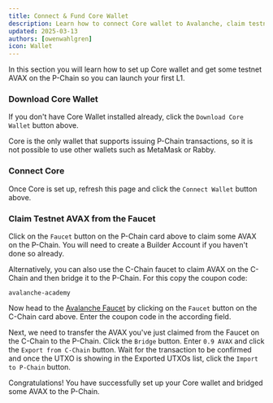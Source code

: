 ```yaml
---
title: Connect & Fund Core Wallet
description: Learn how to connect Core wallet to Avalanche, claim testnet AVAX and bridge it to the P-Chain.
updated: 2025-03-13
authors: [owenwahlgren]
icon: Wallet
---
```


In this section you will learn how to set up Core wallet and get some testnet AVAX on the P-Chain so
you can launch your first L1.

<ToolboxMdxWrapper walletMode="c-chain"/>

<Steps>
<Step>

### Download Core Wallet

If you don't have Core Wallet installed already, click the `Download Core Wallet` button above.

Core is the only wallet that supports issuing P-Chain transactions, so it is not possible to use
other wallets such as MetaMask or Rabby.

</Step>
<Step>

### Connect Core

Once Core is set up, refresh this page and click the `Connect Wallet` button above.

</Step>
<Step>

### Claim Testnet AVAX from the Faucet

Click on the `Faucet` button on the P-Chain card above to claim some AVAX on the P-Chain. You will
need to create a Builder Account if you haven't done so already.

Alternatively, you can also use the C-Chain faucet to claim AVAX on the C-Chain and then bridge it
to the P-Chain. For this copy the coupon code:

```
avalanche-academy
```

Now head to the [Avalanche Faucet](https://core.app/tools/testnet-faucet/?subnet=c&token=c) by
clicking on the `Faucet` button on the C-Chain card above. Enter the coupon code in the according
field.

Next, we need to transfer the AVAX you've just claimed from the Faucet on the C-Chain to the
P-Chain. Click the `Bridge` button. Enter `0.9 AVAX` and click the `Export from C-Chain` button.
Wait for the transaction to be confirmed and once the UTXO is showing in the Exported UTXOs list,
click the `Import to P-Chain` button.

</Step>
</Steps>

Congratulations! You have successfully set up your Core wallet and bridged some AVAX to the P-Chain.







